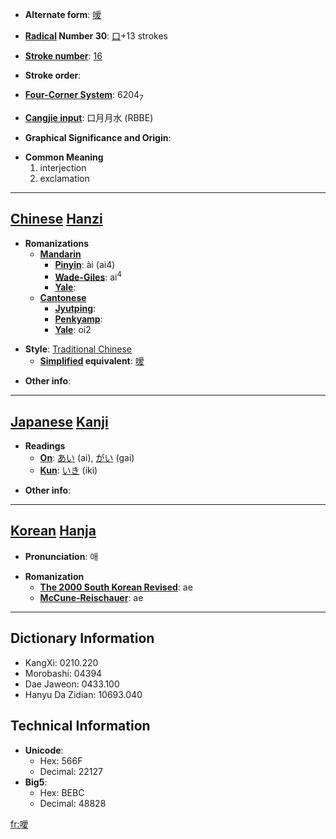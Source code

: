 * '''Alternate form''': [[嗳]]

* '''[[Wiktionary:Chinese radical index| Radical]] Number 30''': [[Wiktionary:Chinese radical index 口|口]]+13 strokes

* '''[[Wiktionary:Chinese total strokes index|Stroke number]]''': [[Wiktionary:Chinese total strokes index 16|16]]

* '''Stroke order''': 

* '''[[Wiktionary:Chinese four corner index|Four-Corner System]]''': 6204<sub>7</sub>

* '''[[Wiktionary:Chinese Cangjie index|Cangjie input]]''': 口月月水 (RBBE)

* '''Graphical Significance and Origin''': 

* '''Common Meaning'''
*#interjection
*# exclamation


----

== [[Chinese]] [[Hanzi]] ==

* '''Romanizations'''
** '''[[Mandarin]]'''
*** '''[[Pinyin]]''': ài (ai4)
*** '''[[Wade-Giles]]''': ai<sup>4</sup>
*** '''[[Yale]]''': 
** '''[[Cantonese]]'''
*** '''[[Jyutping]]''':
*** '''[[Penkyamp]]''': 
*** '''[[Yale]]''': oi2

* '''Style''': [[Traditional Chinese]] 
** '''[[Simplified Chinese|Simplified]] equivalent''': [[嗳]]

* '''Other info''': 

----

== [[Japanese]] [[Kanji]] ==

* '''Readings'''
** '''[[On]]''': [[あい]] (ai), [[がい]] (gai)
** '''[[Kun]]''': [[いき]] (iki)

* '''Other info''':  

----

== [[Korean]] [[Hanja]] ==

* '''Pronunciation''': 애

* '''Romanization'''
** '''[[The 2000 South Korean Revised Romanization|The 2000 South Korean Revised]]''': ae
** '''[[McCune-Reischauer]]''': ae

----

== Dictionary Information ==

* KangXi: 0210.220
* Morobashi: 04394
* Dae Jaweon: 0433.100
* Hanyu Da Zidian: 10693.040

== Technical Information ==

* '''Unicode''':
** Hex: 566F
** Decimal: 22127
* '''Big5''':
** Hex: BEBC
** Decimal: 48828

[[fr:噯]]